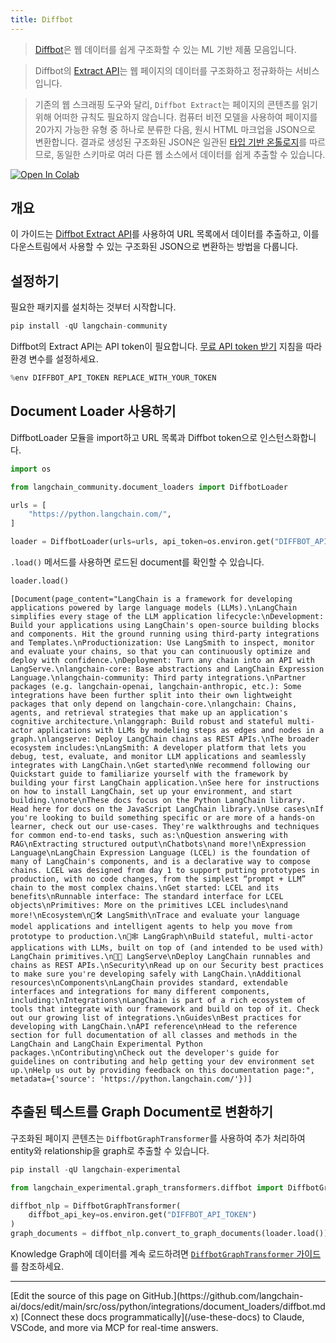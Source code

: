 ```yaml
---
title: Diffbot
---
```


>[Diffbot](https://docs.diffbot.com/docs/getting-started-with-diffbot)은 웹 데이터를 쉽게 구조화할 수 있는 ML 기반 제품 모음입니다.

>Diffbot의 [Extract API](https://docs.diffbot.com/reference/extract-introduction)는 웹 페이지의 데이터를 구조화하고 정규화하는 서비스입니다.

>기존의 웹 스크래핑 도구와 달리, `Diffbot Extract`는 페이지의 콘텐츠를 읽기 위해 어떠한 규칙도 필요하지 않습니다. 컴퓨터 비전 모델을 사용하여 페이지를 20가지 가능한 유형 중 하나로 분류한 다음, 원시 HTML 마크업을 JSON으로 변환합니다. 결과로 생성된 구조화된 JSON은 일관된 [타입 기반 온톨로지](https://docs.diffbot.com/docs/ontology)를 따르므로, 동일한 스키마로 여러 다른 웹 소스에서 데이터를 쉽게 추출할 수 있습니다.

[![Open In Colab](https://colab.research.google.com/assets/colab-badge.svg)](https://colab.research.google.com/github/langchain-ai/langchain/blob/v0.3/docs/docs/integrations/document_loaders/diffbot.ipynb)

## 개요

이 가이드는 [Diffbot Extract API](https://www.diffbot.com/products/extract/)를 사용하여 URL 목록에서 데이터를 추출하고, 이를 다운스트림에서 사용할 수 있는 구조화된 JSON으로 변환하는 방법을 다룹니다.

## 설정하기

필요한 패키지를 설치하는 것부터 시작합니다.

```python
pip install -qU langchain-community
```

Diffbot의 Extract API는 API token이 필요합니다. [무료 API token 받기](/oss/python/integrations/providers/diffbot#installation-and-setup) 지침을 따라 환경 변수를 설정하세요.

```python
%env DIFFBOT_API_TOKEN REPLACE_WITH_YOUR_TOKEN
```

## Document Loader 사용하기

DiffbotLoader 모듈을 import하고 URL 목록과 Diffbot token으로 인스턴스화합니다.

```python
import os

from langchain_community.document_loaders import DiffbotLoader

urls = [
    "https://python.langchain.com/",
]

loader = DiffbotLoader(urls=urls, api_token=os.environ.get("DIFFBOT_API_TOKEN"))
```

`.load()` 메서드를 사용하면 로드된 document를 확인할 수 있습니다.

```python
loader.load()
```

```output
[Document(page_content="LangChain is a framework for developing applications powered by large language models (LLMs).\nLangChain simplifies every stage of the LLM application lifecycle:\nDevelopment: Build your applications using LangChain's open-source building blocks and components. Hit the ground running using third-party integrations and Templates.\nProductionization: Use LangSmith to inspect, monitor and evaluate your chains, so that you can continuously optimize and deploy with confidence.\nDeployment: Turn any chain into an API with LangServe.\nlangchain-core: Base abstractions and LangChain Expression Language.\nlangchain-community: Third party integrations.\nPartner packages (e.g. langchain-openai, langchain-anthropic, etc.): Some integrations have been further split into their own lightweight packages that only depend on langchain-core.\nlangchain: Chains, agents, and retrieval strategies that make up an application's cognitive architecture.\nlanggraph: Build robust and stateful multi-actor applications with LLMs by modeling steps as edges and nodes in a graph.\nlangserve: Deploy LangChain chains as REST APIs.\nThe broader ecosystem includes:\nLangSmith: A developer platform that lets you debug, test, evaluate, and monitor LLM applications and seamlessly integrates with LangChain.\nGet started\nWe recommend following our Quickstart guide to familiarize yourself with the framework by building your first LangChain application.\nSee here for instructions on how to install LangChain, set up your environment, and start building.\nnote\nThese docs focus on the Python LangChain library. Head here for docs on the JavaScript LangChain library.\nUse cases\nIf you're looking to build something specific or are more of a hands-on learner, check out our use-cases. They're walkthroughs and techniques for common end-to-end tasks, such as:\nQuestion answering with RAG\nExtracting structured output\nChatbots\nand more!\nExpression Language\nLangChain Expression Language (LCEL) is the foundation of many of LangChain's components, and is a declarative way to compose chains. LCEL was designed from day 1 to support putting prototypes in production, with no code changes, from the simplest “prompt + LLM” chain to the most complex chains.\nGet started: LCEL and its benefits\nRunnable interface: The standard interface for LCEL objects\nPrimitives: More on the primitives LCEL includes\nand more!\nEcosystem\n🦜🛠️ LangSmith\nTrace and evaluate your language model applications and intelligent agents to help you move from prototype to production.\n🦜🕸️ LangGraph\nBuild stateful, multi-actor applications with LLMs, built on top of (and intended to be used with) LangChain primitives.\n🦜🏓 LangServe\nDeploy LangChain runnables and chains as REST APIs.\nSecurity\nRead up on our Security best practices to make sure you're developing safely with LangChain.\nAdditional resources\nComponents\nLangChain provides standard, extendable interfaces and integrations for many different components, including:\nIntegrations\nLangChain is part of a rich ecosystem of tools that integrate with our framework and build on top of it. Check out our growing list of integrations.\nGuides\nBest practices for developing with LangChain.\nAPI reference\nHead to the reference section for full documentation of all classes and methods in the LangChain and LangChain Experimental Python packages.\nContributing\nCheck out the developer's guide for guidelines on contributing and help getting your dev environment set up.\nHelp us out by providing feedback on this documentation page:", metadata={'source': 'https://python.langchain.com/'})]
```

## 추출된 텍스트를 Graph Document로 변환하기

구조화된 페이지 콘텐츠는 `DiffbotGraphTransformer`를 사용하여 추가 처리하여 entity와 relationship을 graph로 추출할 수 있습니다.

```python
pip install -qU langchain-experimental
```

```python
from langchain_experimental.graph_transformers.diffbot import DiffbotGraphTransformer

diffbot_nlp = DiffbotGraphTransformer(
    diffbot_api_key=os.environ.get("DIFFBOT_API_TOKEN")
)
graph_documents = diffbot_nlp.convert_to_graph_documents(loader.load())
```

Knowledge Graph에 데이터를 계속 로드하려면 [`DiffbotGraphTransformer` 가이드](/oss/python/integrations/graphs/diffbot/#loading-the-data-into-a-knowledge-graph)를 참조하세요.

---

<Callout icon="pen-to-square" iconType="regular">
    [Edit the source of this page on GitHub.](https://github.com/langchain-ai/docs/edit/main/src/oss/python/integrations/document_loaders/diffbot.mdx)
</Callout>
<Tip icon="terminal" iconType="regular">
    [Connect these docs programmatically](/use-these-docs) to Claude, VSCode, and more via MCP for    real-time answers.
</Tip>
